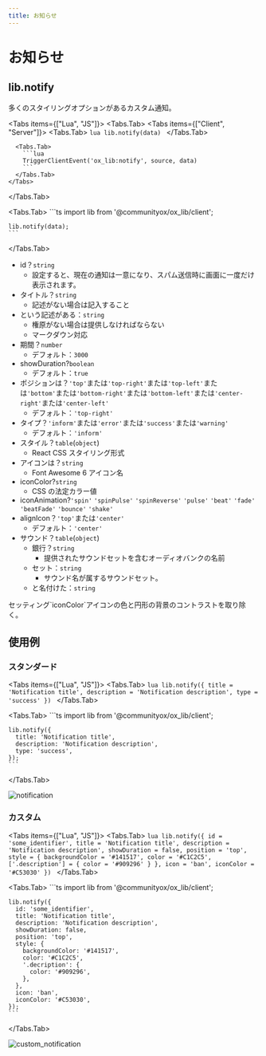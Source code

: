 ```yaml
---
title: お知らせ
---
```



# お知らせ

## lib.notify

多くのスタイリングオプションがあるカスタム通知。

<Tabs items={["Lua", "JS"]}>
  <Tabs.Tab>
    <Tabs items={["Client", "Server"]}>
      <Tabs.Tab>
        ```lua
        lib.notify(data)
        ```
      </Tabs.Tab>

      <Tabs.Tab>
        ```lua
        TriggerClientEvent('ox_lib:notify', source, data)
        ```
      </Tabs.Tab>
    </Tabs>

  </Tabs.Tab>

  <Tabs.Tab>
    ```ts
    import lib from '@communityox/ox_lib/client';

    lib.notify(data);
    ```

  </Tabs.Tab>
</Tabs>

- id？`string`
  - 設定すると、現在の通知は一意になり、スパム送信時に画面に一度だけ表示されます。
- タイトル？`string`
  - 記述がない場合は記入すること
- という記述がある：`string`
  - 権原がない場合は提供しなければならない
  - マークダウン対応
- 期間？`number`
  - デフォルト：`3000`
- showDuration?`boolean`
  - デフォルト：`true`
- ポジションは？`'top'`または`'top-right'`または`'top-left'`または`'bottom'`または`'bottom-right'`または`'bottom-left'`または`'center-right'`または`'center-left'`
  - デフォルト：`'top-right'`
- タイプ？`'inform'`または`'error'`または`'success'`または`'warning'`
  - デフォルト：`'inform'`
- スタイル？`table`(`object`)
  - React CSS スタイリング形式
- アイコンは？`string`
  - Font Awesome 6 アイコン名
- iconColor?`string`
  - CSS の法定カラー値
- iconAnimation?`'spin'` `'spinPulse'` `'spinReverse'` `'pulse'` `'beat'` `'fade'` `'beatFade'` `'bounce'` `'shake'`
- alignIcon？`'top'`または`'center'`
  - デフォルト：`'center'`
- サウンド？`table`(`object`)
  - 銀行？`string`
    - 提供されたサウンドセットを含むオーディオバンクの名前
  - セット：`string`
    - サウンド名が属するサウンドセット。
  - と名付けた：`string`

<Callout>
  セッティング`iconColor`アイコンの色と円形の背景のコントラストを取り除く。
</Callout>

## 使用例

### スタンダード

<Tabs items={["Lua", "JS"]}>
  <Tabs.Tab>
    ```lua
    lib.notify({
        title = 'Notification title',
        description = 'Notification description',
        type = 'success'
    })
    ```
  </Tabs.Tab>

  <Tabs.Tab>
    ```ts
    import lib from '@communityox/ox_lib/client';

    lib.notify({
      title: 'Notification title',
      description: 'Notification description',
      type: 'success',
    });
    ```

  </Tabs.Tab>
</Tabs>

![notification](https://i.imgur.com/UOISjlm.png)

### カスタム

<Tabs items={["Lua", "JS"]}>
  <Tabs.Tab>
    ```lua
    lib.notify({
        id = 'some_identifier',
        title = 'Notification title',
        description = 'Notification description',
        showDuration = false,
        position = 'top',
        style = {
            backgroundColor = '#141517',
            color = '#C1C2C5',
            ['.description'] = {
              color = '#909296'
            }
        },
        icon = 'ban',
        iconColor = '#C53030'
    })
    ```
  </Tabs.Tab>

  <Tabs.Tab>
    ```ts
    import lib from '@communityox/ox_lib/client';

    lib.notify({
      id: 'some_identifier',
      title: 'Notification title',
      description: 'Notification description',
      showDuration: false,
      position: 'top',
      style: {
        backgroundColor: '#141517',
        color: '#C1C2C5',
        '.decription': {
          color: '#909296',
        },
      },
      icon: 'ban',
      iconColor: '#C53030',
    });
    ```

  </Tabs.Tab>
</Tabs>

![custom_notification](https://i.imgur.com/1qwsJsH.png)
